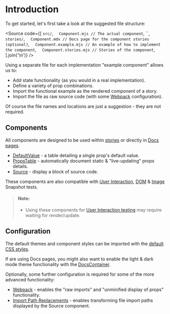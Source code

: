 
<Meta title="Introduction" />

# Introduction

To get started, let's first take a look at the suggested file structure:

<Source
  code={[
    `src/`,
    `  Component.mjs // The actual component`,
    ``,
    `stories/`,
    `  Component.mdx // Docs page for the component stories (optional)`,
    `  Component.example.mjs // An example of how to implement the component`,
    `  Component.stories.mjs // Stories of the component`,
  ].join('\n')}
/>

Using a separate file for each implementation "example component" allows us to:

- Add state functionality (as you would in a real implementation).
- Define a variety of prop combinations.
- Import the functional example as the rendered component of a story.
- Import the file as raw source code (with some [Webpack](/docs/configuration-webpack--docs) configuration).

Of course the file names and locations are just a suggestion - they are not required.

## Components

All components are designed to be used within [stories](https://storybook.js.org/docs/react/writing-stories/introduction) or directly in [Docs pages](https://storybook.js.org/docs/react/writing-docs/mdx).

- [DefaultValue](/docs/components-defaultvalue--docs) - a table detailing a single prop's default value.
- [PropsTable](/docs/components-propstable--docs) - automatically document static & "live-updating" props details.
- [Source](/docs/components-source--docs) - display a block of source code.

These components are also compatible with [User Interaction](https://storybook.js.org/docs/react/writing-tests/interaction-testing), [DOM](https://jestjs.io/docs/snapshot-testing) & [Image](https://github.com/americanexpress/jest-image-snapshot) Snapshot tests.

> #### Note:
>
> - Using these components for [User Interaction testing](https://storybook.js.org/docs/react/writing-tests/interaction-testing) may require waiting for render/update.

## Configuration

The default themes and component styles can be imported with the [default CSS styles](/docs/configuration-css--docs).

If are using Docs pages, you might also want to enable the light & dark mode theme functionality with the [DocsContainer](/docs/configuration-docscontainer--docs).

Optionally, some further configuration is required for some of the more advanced functionality:

- [Webpack](/docs/configuration-webpack--docs) - enables the "raw imports" and "unminified display of props" functionality.
- [Import Path Replacements](/docs/configuration-import-path-replacements--docs) - enables transforming file import paths displayed by the Source component.
